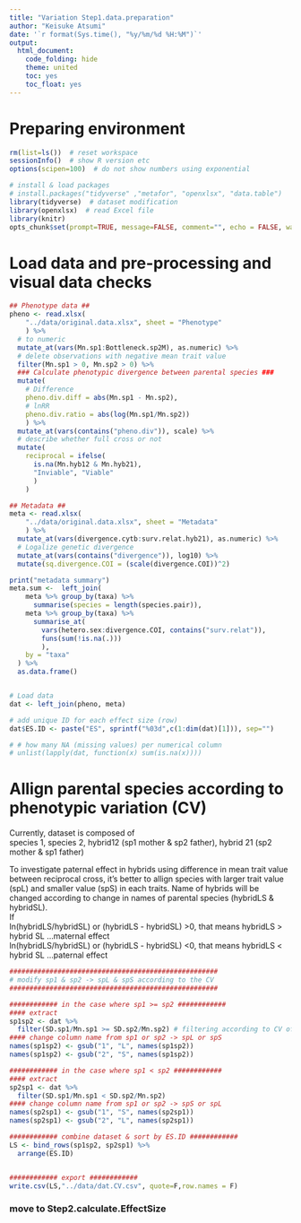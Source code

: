 ---
title: "Variation Step1.data.preparation"
author: "Keisuke Atsumi"
date: '`r format(Sys.time(), "%y/%m/%d %H:%M")`'
output:
  html_document:
    code_folding: hide
    theme: united
    toc: yes
    toc_float: yes
---

# Preparing environment

```{r setup}

rm(list=ls())  # reset workspace
sessionInfo()  # show R version etc
options(scipen=100)  # do not show numbers using exponential

# install & load packages
# install.packages("tidyverse" ,"metafor", "openxlsx", "data.table")
library(tidyverse)  # dataset modification
library(openxlsx)  # read Excel file
library(knitr)
opts_chunk$set(prompt=TRUE, message=FALSE, comment="", echo = FALSE, warning = FALSE) 

```

# Load data and pre-processing and visual data checks

```{r load unprocessed dat}

## Phenotype data ##
pheno <- read.xlsx(
    "../data/original.data.xlsx", sheet = "Phenotype"
    ) %>%
  # to numeric
  mutate_at(vars(Mn.sp1:Bottleneck.sp2M), as.numeric) %>%
  # delete observations with negative mean trait value
  filter(Mn.sp1 > 0, Mn.sp2 > 0) %>%   
  ### Calculate phenotypic divergence between parental species ###
  mutate(
    # Difference
    pheno.div.diff = abs(Mn.sp1 - Mn.sp2),
    # lnRR
    pheno.div.ratio = abs(log(Mn.sp1/Mn.sp2))
    ) %>%
  mutate_at(vars(contains("pheno.div")), scale) %>%
  # describe whether full cross or not
  mutate(
    reciprocal = ifelse(
      is.na(Mn.hyb12 & Mn.hyb21), 
      "Inviable", "Viable"
      )
    )

## Metadata ##
meta <- read.xlsx(
    "../data/original.data.xlsx", sheet = "Metadata"
    ) %>%
  mutate_at(vars(divergence.cytb:surv.relat.hyb21), as.numeric) %>%
  # Logalize genetic divergence
  mutate_at(vars(contains("divergence")), log10) %>%
  mutate(sq.divergence.COI = (scale(divergence.COI))^2)

print("metadata summary")
meta.sum <-  left_join(
    meta %>% group_by(taxa) %>%
      summarise(species = length(species.pair)),
    meta %>% group_by(taxa) %>%
      summarise_at(
        vars(hetero.sex:divergence.COI, contains("surv.relat")),
        funs(sum(!is.na(.)))
        ),
    by = "taxa"
  ) %>%
  as.data.frame()


# Load data
dat <- left_join(pheno, meta)

# add unique ID for each effect size (row)
dat$ES.ID <- paste("ES", sprintf("%03d",c(1:dim(dat)[1])), sep="")

# # how many NA (missing values) per numerical column
# unlist(lapply(dat, function(x) sum(is.na(x)))) 

```


# Allign parental species according to phenotypic variation (CV)
Currently, dataset is composed of   
species 1, species 2, hybrid12 (sp1 mother & sp2 father), hybrid 21 (sp2 mother & sp1 father)  

To investigate paternal effect in hybrids using difference in mean trait value between reciprocal cross, it's better to allign species with larger trait value (spL) and smaller value (spS) in each traits. Name of hybrids will be changed according to change in names of parental species (hybridLS & hybridSL).  
If   
ln(hybridLS/hybridSL) or (hybridLS - hybridSL) >0, that means hybridLS > hybrid SL ...maternal effect  
ln(hybridLS/hybridSL) or (hybridLS - hybridSL) <0, that means hybridLS < hybrid SL ...paternal effect

```{r dat preprocessing}

####################################################
# modify sp1 & sp2 -> spL & spS according to the CV
####################################################

############ in the case where sp1 >= sp2 ############
#### extract
sp1sp2 <- dat %>%
  filter(SD.sp1/Mn.sp1 >= SD.sp2/Mn.sp2) # filtering according to CV of parentals
#### change column name from sp1 or sp2 -> spL or spS
names(sp1sp2) <- gsub("1", "L", names(sp1sp2))
names(sp1sp2) <- gsub("2", "S", names(sp1sp2))

############ in the case where sp1 < sp2 ############
#### extract
sp2sp1 <- dat %>%
  filter(SD.sp1/Mn.sp1 < SD.sp2/Mn.sp2)
#### change column name from sp1 or sp2 -> spS or spL
names(sp2sp1) <- gsub("1", "S", names(sp2sp1))
names(sp2sp1) <- gsub("2", "L", names(sp2sp1))

############ combine dataset & sort by ES.ID ############
LS <- bind_rows(sp1sp2, sp2sp1) %>%
  arrange(ES.ID)


############ export ############
write.csv(LS,"../data/dat.CV.csv", quote=F,row.names = F)

```



### move to Step2.calculate.EffectSize
